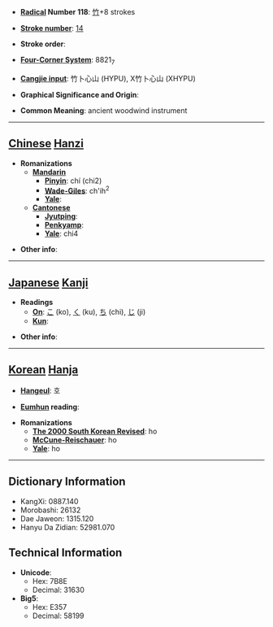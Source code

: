 * '''[[Wiktionary:Chinese radical index| Radical]] Number 118''': [[Wiktionary:Chinese radical index 竹|竹]]+8 strokes

* '''[[Wiktionary:Chinese total strokes index|Stroke number]]''': [[Wiktionary:Chinese total strokes index 14|14]]

* '''Stroke order''': 

* '''[[Wiktionary:Chinese four corner index|Four-Corner System]]''': 8821<sub>7</sub>

* '''[[Wiktionary:Chinese Cangjie index|Cangjie input]]''': 竹卜心山 (HYPU), X竹卜心山 (XHYPU)

* '''Graphical Significance and Origin''': 

* '''Common Meaning''': ancient woodwind instrument

----

== [[Chinese]] [[Hanzi]] ==

* '''Romanizations'''
** '''[[Mandarin]]'''
*** '''[[Pinyin]]''': chí (chi2)
*** '''[[Wade-Giles]]''': ch'ih<sup>2</sup>
*** '''[[Yale]]''': 
** '''[[Cantonese]]'''
*** '''[[Jyutping]]''':
*** '''[[Penkyamp]]''': 
*** '''[[Yale]]''': chi4

* '''Other info''': 

----

== [[Japanese]] [[Kanji]] ==

* '''Readings'''
** '''[[On]]''': [[こ]] (ko), [[く]] (ku), [[ち]] (chi), [[じ]] (ji)
** '''[[Kun]]''': 

* '''Other info''':  

----

== [[Korean]] [[Hanja]] ==

* '''[[Hangeul]]''': 호

* '''[[Eumhun]] reading''': 

* '''Romanizations'''
** '''[[The 2000 South Korean Revised Romanization|The 2000 South Korean Revised]]''': ho
** '''[[McCune-Reischauer]]''': ho
** '''[[Yale]]''': ho

----

== Dictionary Information ==

* KangXi: 0887.140
* Morobashi: 26132
* Dae Jaweon: 1315.120
* Hanyu Da Zidian: 52981.070

== Technical Information ==

* '''Unicode''':
** Hex: 7B8E
** Decimal: 31630
* '''Big5''':
** Hex: E357
** Decimal: 58199